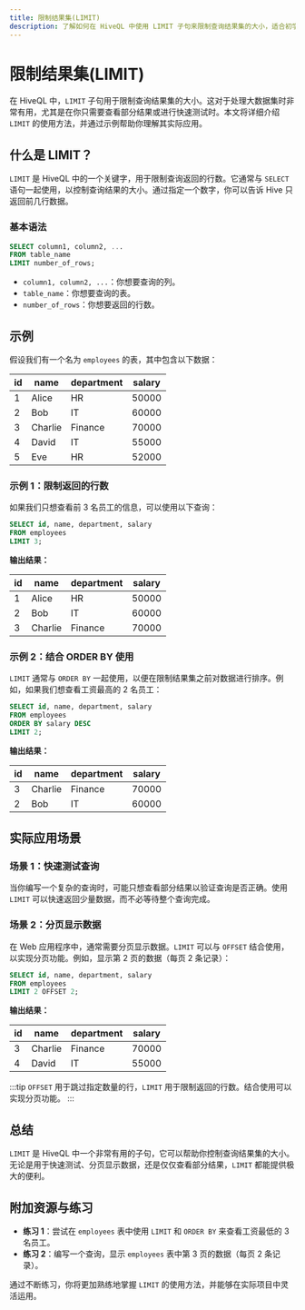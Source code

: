 ```yaml
---
title: 限制结果集(LIMIT)
description: 了解如何在 HiveQL 中使用 LIMIT 子句来限制查询结果集的大小，适合初学者。
---
```


# 限制结果集(LIMIT)

在 HiveQL 中，`LIMIT` 子句用于限制查询结果集的大小。这对于处理大数据集时非常有用，尤其是在你只需要查看部分结果或进行快速测试时。本文将详细介绍 `LIMIT` 的使用方法，并通过示例帮助你理解其实际应用。

## 什么是 LIMIT？

`LIMIT` 是 HiveQL 中的一个关键字，用于限制查询返回的行数。它通常与 `SELECT` 语句一起使用，以控制查询结果的大小。通过指定一个数字，你可以告诉 Hive 只返回前几行数据。

### 基本语法

```sql
SELECT column1, column2, ...
FROM table_name
LIMIT number_of_rows;
```

- `column1, column2, ...`：你想要查询的列。
- `table_name`：你想要查询的表。
- `number_of_rows`：你想要返回的行数。

## 示例

假设我们有一个名为 `employees` 的表，其中包含以下数据：

| id  | name   | department | salary |
|-----|--------|------------|--------|
| 1   | Alice  | HR         | 50000  |
| 2   | Bob    | IT         | 60000  |
| 3   | Charlie| Finance    | 70000  |
| 4   | David  | IT         | 55000  |
| 5   | Eve    | HR         | 52000  |

### 示例 1：限制返回的行数

如果我们只想查看前 3 名员工的信息，可以使用以下查询：

```sql
SELECT id, name, department, salary
FROM employees
LIMIT 3;
```

**输出结果：**

| id  | name   | department | salary |
|-----|--------|------------|--------|
| 1   | Alice  | HR         | 50000  |
| 2   | Bob    | IT         | 60000  |
| 3   | Charlie| Finance    | 70000  |

### 示例 2：结合 ORDER BY 使用

`LIMIT` 通常与 `ORDER BY` 一起使用，以便在限制结果集之前对数据进行排序。例如，如果我们想查看工资最高的 2 名员工：

```sql
SELECT id, name, department, salary
FROM employees
ORDER BY salary DESC
LIMIT 2;
```

**输出结果：**

| id  | name   | department | salary |
|-----|--------|------------|--------|
| 3   | Charlie| Finance    | 70000  |
| 2   | Bob    | IT         | 60000  |

## 实际应用场景

### 场景 1：快速测试查询

当你编写一个复杂的查询时，可能只想查看部分结果以验证查询是否正确。使用 `LIMIT` 可以快速返回少量数据，而不必等待整个查询完成。

### 场景 2：分页显示数据

在 Web 应用程序中，通常需要分页显示数据。`LIMIT` 可以与 `OFFSET` 结合使用，以实现分页功能。例如，显示第 2 页的数据（每页 2 条记录）：

```sql
SELECT id, name, department, salary
FROM employees
LIMIT 2 OFFSET 2;
```

**输出结果：**

| id  | name   | department | salary |
|-----|--------|------------|--------|
| 3   | Charlie| Finance    | 70000  |
| 4   | David  | IT         | 55000  |

:::tip
`OFFSET` 用于跳过指定数量的行，`LIMIT` 用于限制返回的行数。结合使用可以实现分页功能。
:::

## 总结

`LIMIT` 是 HiveQL 中一个非常有用的子句，它可以帮助你控制查询结果集的大小。无论是用于快速测试、分页显示数据，还是仅仅查看部分结果，`LIMIT` 都能提供极大的便利。

## 附加资源与练习

- **练习 1**：尝试在 `employees` 表中使用 `LIMIT` 和 `ORDER BY` 来查看工资最低的 3 名员工。
- **练习 2**：编写一个查询，显示 `employees` 表中第 3 页的数据（每页 2 条记录）。

通过不断练习，你将更加熟练地掌握 `LIMIT` 的使用方法，并能够在实际项目中灵活运用。